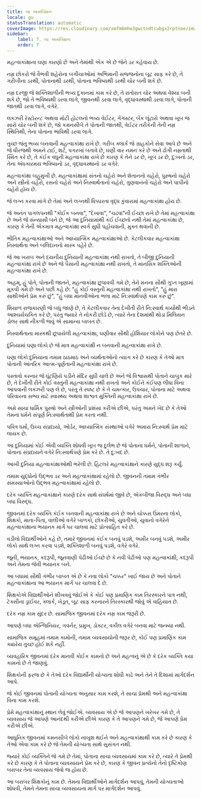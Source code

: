```yaml
---
title: લા અમબિશન
locale: gu
statusTranslation: automatic
coverImage: https://res.cloudinary.com/xmfm6mhw3gwctndtcubgx2rptnae/image/upload/v1740337243/small_cover_educacion_fundamental_a051170f1c.webp
sidebar:
    label: 7. લા અમબિશન
    order: 7
---
```

મહત્વાકાંક્ષાના ઘણા કારણો છે અને તેમાંથી એક એ છે જેને ડર કહેવાય છે.

નમ્ર છોકરો જે વૈભવી શહેરોના બગીચાઓમાં અભિમાની સજ્જનોના બૂટ સાફ કરે છે, તે ગરીબીના ડરથી, પોતાનાથી ડરથી, પોતાના ભવિષ્યથી ડરથી ચોર બની શકે છે.

નમ્ર દરજી જે શક્તિશાળીની ભવ્ય દુકાનમાં કામ કરે છે, તે રાતોરાત ચોર અથવા વેશ્યા બની શકે છે, જો તે ભવિષ્યથી ડરવા લાગે, જીવનથી ડરવા લાગે, વૃદ્ધાવસ્થાથી ડરવા લાગે, પોતાની જાતથી ડરવા લાગે, વગેરે.

લક્ઝરી રેસ્ટોરન્ટ અથવા મોટી હોટલનો ભવ્ય વેઈટર, ગેંગસ્ટર, બેંક લૂંટારો અથવા ખૂબ જ સારો ચોર બની શકે છે, જો કમનસીબે તે પોતાની જાતથી, વેઈટર તરીકેની તેની નમ્ર સ્થિતિથી, તેના પોતાના ભાવિથી ડરવા લાગે.

તુચ્છ જંતુ ભવ્ય બનવાની મહત્વાકાંક્ષા રાખે છે. ગરીબ ક્લાર્ક જે ગ્રાહકોને સેવા આપે છે અને જે ધીરજથી અમને ટાઈ, શર્ટ, પગરખાં બતાવે છે, ઘણી વાર નમન કરે છે અને ઢોંગી નમ્રતાથી સ્મિત કરે છે, તે કંઈક વધુની મહત્વાકાંક્ષા રાખે છે કારણ કે તેને ડર છે, ખૂબ ડર છે, દુ:ખનો ડર, તેના અંધકારમય ભવિષ્યનો ડર, વૃદ્ધાવસ્થાનો ડર વગેરે.

મહત્વાકાંક્ષા બહુમુખી છે. મહત્વાકાંક્ષામાં સંતનો ચહેરો અને શેતાનનો ચહેરો, પુરુષનો ચહેરો અને સ્ત્રીનો ચહેરો, રસનો ચહેરો અને નિસ્વાર્થતાનો ચહેરો, ગુણવાનનો ચહેરો અને પાપીનો ચહેરો હોય છે.

જે લગ્ન કરવા માંગે છે તેમાં અને લગ્નથી ધિક્કારતા વૃદ્ધ કુંવારામાં મહત્વાકાંક્ષા હોય છે.

જે અનંત પાગલપનથી "કોઈક બનવા", "દેખાવા", "ચઢવા"ની ઈચ્છા રાખે છે તેમાં મહત્વાકાંક્ષા છે અને જે સંન્યાસી બને છે, જે આ દુનિયામાંથી કંઈ ઈચ્છતો નથી તેમાં મહત્વાકાંક્ષા છે, કારણ કે તેની એકમાત્ર મહત્વાકાંક્ષા સ્વર્ગ સુધી પહોંચવાની, મુક્ત થવાની છે.

ભૌતિક મહત્વાકાંક્ષાઓ અને આધ્યાત્મિક મહત્વાકાંક્ષાઓ છે. કેટલીકવાર મહત્વાકાંક્ષા નિસ્વાર્થતા અને બલિદાનનો માસ્ક પહેરે છે.

જે આ ખરાબ અને દયનીય દુનિયાની મહત્વાકાંક્ષા નથી રાખતો, તે બીજી દુનિયાની મહત્વાકાંક્ષા રાખે છે અને જે પૈસાની મહત્વાકાંક્ષા નથી રાખતો, તે માનસિક શક્તિઓની મહત્વાકાંક્ષા રાખે છે.

અહમ્, હું પોતે, પોતાની જાતને, મહત્વાકાંક્ષા છુપાવવી ગમે છે, તેને મનના સૌથી ગુપ્ત ખૂણામાં મૂકવી ગમે છે અને પછી કહે છે: "હું કોઈ વસ્તુની મહત્વાકાંક્ષા નથી રાખતો", "હું મારા સાથીઓને પ્રેમ કરું છું", "હું બધા માનવીઓના ભલા માટે નિ:સ્વાર્થપણે કામ કરું છું".

શિયાળ રાજકારણી જે બધું જાણે છે, તે કેટલીકવાર તેના દેખીતી રીતે નિ:સ્વાર્થ કાર્યોથી ભીડને આશ્ચર્યચકિત કરે છે, પરંતુ જ્યારે તે નોકરી છોડે છે, ત્યારે તેના દેશમાંથી થોડા મિલિયન ડોલર સાથે નીકળી જવું એ સામાન્ય બાબત છે.

નિસ્વાર્થતાના માસ્કથી છૂપાયેલી મહત્વાકાંક્ષા, ઘણીવાર સૌથી હોશિયાર લોકોને પણ છેતરે છે.

દુનિયામાં ઘણા લોકો છે જે માત્ર મહત્વાકાંક્ષી ન બનવાની મહત્વાકાંક્ષા રાખે છે.

ઘણા લોકો દુનિયાના તમામ ઠાઠમાઠ અને વ્યર્થતાઓનો ત્યાગ કરે છે કારણ કે તેઓ માત્ર પોતાની આંતરિક આત્મ-પૂર્ણતાની મહત્વાકાંક્ષા રાખે છે.

પસ્તાવો કરનાર જે ઘૂંટણિયે પડીને મંદિર સુધી ચાલે છે અને જે વિશ્વાસથી પોતાને ચાબુક મારે છે, તે દેખીતી રીતે કોઈ વસ્તુની મહત્વાકાંક્ષા નથી રાખતો અને કોઈને કંઈપણ લીધા વિના આપવાની લક્ઝરી પણ લે છે, પરંતુ તે સ્પષ્ટ છે કે તે ચમત્કાર, ઉપચાર, પોતાના માટે અથવા પરિવારના સભ્ય માટે સ્વાસ્થ્ય અથવા શાશ્વત મુક્તિની મહત્વાકાંક્ષા રાખે છે.

અમે સાચા ધાર્મિક પુરુષો અને સ્ત્રીઓની પ્રશંસા કરીએ છીએ, પરંતુ અમને ખેદ છે કે તેઓ તેમના ધર્મને સંપૂર્ણ નિ:સ્વાર્થતાથી પ્રેમ કરતા નથી.

પવિત્ર ધર્મો, ઉચ્ચ સંપ્રદાયો, ઓર્ડર, આધ્યાત્મિક સંસ્થાઓ વગેરે અમારા નિ:સ્વાર્થ પ્રેમ માટે લાયક છે.

આ દુનિયામાં કોઈ એવી વ્યક્તિ શોધવી ખૂબ જ દુર્લભ છે જે પોતાના ધર્મને, પોતાની શાળાને, પોતાના સંપ્રદાયને વગેરે નિ:સ્વાર્થપણે પ્રેમ કરે છે. તે દુ:ખદ છે.

આખી દુનિયા મહત્વાકાંક્ષાઓથી ભરેલી છે. હિટલરે મહત્વાકાંક્ષાને કારણે યુદ્ધ શરૂ કર્યું.

તમામ યુદ્ધોનો ઉદ્ભવ ડર અને મહત્વાકાંક્ષામાં રહેલો છે. જીવનની તમામ ગંભીર સમસ્યાઓનો ઉદ્ભવ મહત્વાકાંક્ષામાં રહેલો છે.

દરેક વ્યક્તિ મહત્વાકાંક્ષાને કારણે દરેક સાથે સંઘર્ષમાં જીવે છે, એકબીજા વિરુદ્ધ અને બધા બધા વિરુદ્ધ.

જીવનમાં દરેક વ્યક્તિ કંઈક બનવાની મહત્વાકાંક્ષા રાખે છે અને ચોક્કસ ઉંમરના લોકો, શિક્ષકો, માતા-પિતા, વાલીઓ વગેરે બાળકો, છોકરીઓ, યુવતીઓ, યુવાનો વગેરેને મહત્વાકાંક્ષાના ભયાનક માર્ગ પર ચાલવા માટે પ્રોત્સાહિત કરે છે.

વડીલો વિદ્યાર્થીઓને કહે છે, તમારે જીવનમાં કંઈક બનવું પડશે, અમીર બનવું પડશે, અમીર લોકો સાથે લગ્ન કરવા પડશે, શક્તિશાળી બનવું પડશે, વગેરે વગેરે.

જૂની, ભયાનક, કદરૂપી, જૂનવાણી પેઢીઓ ઈચ્છે છે કે નવી પેઢીઓ પણ મહત્વાકાંક્ષી, કદરૂપી અને તેમના જેવી ભયાનક બને.

આ બધામાં સૌથી ગંભીર બાબત એ છે કે નવા લોકો "ચક્કર" ખાઈ જાય છે અને પોતાને મહત્વાકાંક્ષાના આ ભયાનક માર્ગ પર ચાલવા દે છે.

શિક્ષકોએ વિદ્યાર્થીઓને શીખવવું જોઈએ કે કોઈ પણ પ્રમાણિક કામ તિરસ્કારને પાત્ર નથી, ટેક્સીના ડ્રાઈવર, ક્લાર્ક, ખેડૂત, બૂટ સાફ કરનારને તિરસ્કારથી જોવું એ વાહિયાત છે.

દરેક નમ્ર કામ સુંદર છે. સામાજિક જીવનમાં દરેક નમ્ર કામ જરૂરી છે.

આપણે બધા એન્જિનિયર, ગવર્નર, પ્રમુખ, ડોક્ટર, વકીલ વગેરે બનવા માટે જન્મ્યા નથી.

સામાજિક સમૂહમાં તમામ કામોની, તમામ વ્યવસાયોની જરૂર છે, કોઈ પણ પ્રમાણિક કામ ક્યારેય તુચ્છ હોઈ શકે નહીં.

વ્યવહારિક જીવનમાં દરેક માનવી કોઈક કામનો છે અને મહત્વનું એ છે કે દરેક વ્યક્તિ કયા કામનો છે તે જાણવું.

શિક્ષકોની ફરજ છે કે તેઓ દરેક વિદ્યાર્થીની યોગ્યતા શોધી કાઢે અને તેને તે દિશામાં માર્ગદર્શન આપે.

જે કોઈ જીવનમાં પોતાની યોગ્યતા અનુસાર કામ કરશે, તે સાચા પ્રેમથી અને મહત્વાકાંક્ષા વિના કામ કરશે.

પ્રેમે મહત્વાકાંક્ષાનું સ્થાન લેવું જોઈએ. વ્યવસાય એ છે જે આપણને ખરેખર ગમે છે, તે વ્યવસાય જે આપણે આનંદથી કરીએ છીએ કારણ કે તે આપણને ગમે છે, જે આપણે પ્રેમ કરીએ છીએ.

આધુનિક જીવનમાં કમનસીબે લોકો નાખુશ થઈને અને મહત્વાકાંક્ષાથી કામ કરે છે કારણ કે તેઓ એવા કામ કરે છે જે તેમની યોગ્યતા સાથે સુસંગત નથી.

જ્યારે કોઈ વ્યક્તિને જે ગમે છે તેમાં, પોતાના સાચા વ્યવસાયમાં કામ કરે છે, ત્યારે તે પ્રેમથી કરે છે કારણ કે તે પોતાના વ્યવસાયને પ્રેમ કરે છે, કારણ કે જીવન પ્રત્યેનો તેનો દૃષ્ટિકોણ બરાબર તેના વ્યવસાય જેવો જ હોય છે.

આ બરાબર શિક્ષકોનું કામ છે. તેમના વિદ્યાર્થીઓને માર્ગદર્શન આપવું, તેમની યોગ્યતાઓ શોધવી, તેમને તેમના સાચા વ્યવસાયના માર્ગ પર માર્ગદર્શન આપવું.

